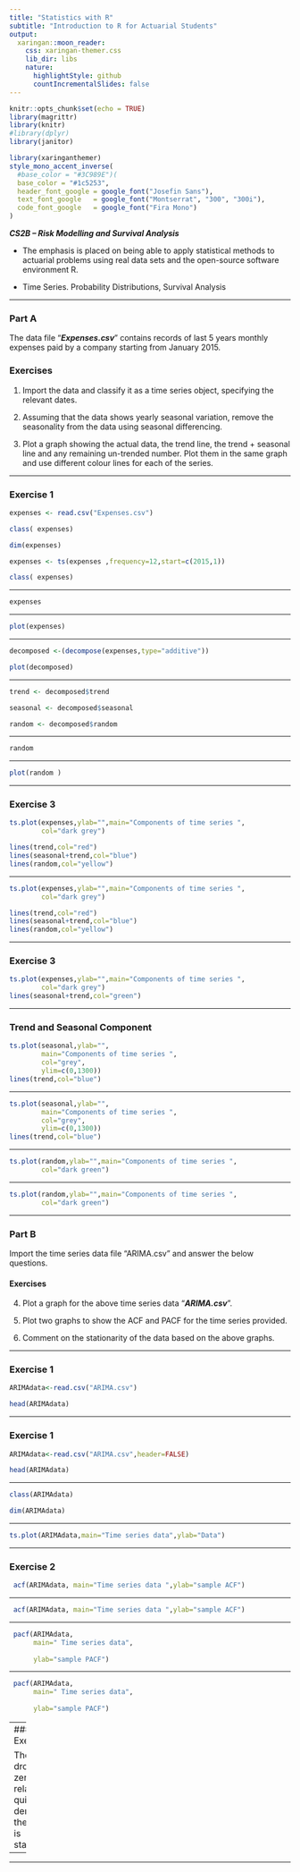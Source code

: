 ```yaml
---
title: "Statistics with R"
subtitle: "Introduction to R for Actuarial Students"
output:
  xaringan::moon_reader:
    css: xaringan-themer.css
    lib_dir: libs
    nature:
      highlightStyle: github
      countIncrementalSlides: false
---
```



```r
knitr::opts_chunk$set(echo = TRUE)
library(magrittr)
library(knitr)
#library(dplyr)
library(janitor)


```

```r
library(xaringanthemer)
style_mono_accent_inverse(
  #base_color = "#3C989E")(
  base_color = "#1c5253",
  header_font_google = google_font("Josefin Sans"),
  text_font_google   = google_font("Montserrat", "300", "300i"),
  code_font_google   = google_font("Fira Mono")
)
```

***CS2B – Risk Modelling and Survival Analysis ***


* The emphasis is placed on being able to apply statistical methods to actuarial problems using real data sets and the open-source software environment R. 

* Time Series. Probability Distributions, Survival Analysis

---

### Part A

The data file “***Expenses.csv***” contains records of last 5 years monthly expenses paid by a 
company starting from January 2015. 

### Exercises

1. Import the data and classify it as a time series object, specifying the relevant dates. 

2. Assuming that the data shows yearly seasonal variation, remove the seasonality from 
the data using seasonal differencing. 

3. Plot a graph showing the actual data, the trend line, the trend + seasonal line and any 
remaining un-trended number. Plot them in the same graph and use different colour 
lines for each of the series. 


---

### Exercise 1

```r
expenses <- read.csv("Expenses.csv") 

class( expenses)

dim(expenses)
```

```r
expenses <- ts(expenses ,frequency=12,start=c(2015,1)) 

class( expenses)
```

---

```r
expenses 
```
---

```r
plot(expenses) 
```

---

```r
decomposed <-(decompose(expenses,type="additive")) 

plot(decomposed)

```

---

```r
trend <- decomposed$trend 

seasonal <- decomposed$seasonal 

random <- decomposed$random 
```

---


```r

random 
```

---


```r

plot(random )
```

---

### Exercise 3

```r
ts.plot(expenses,ylab="",main="Components of time series ", 
        col="dark grey") 

lines(trend,col="red") 
lines(seasonal+trend,col="blue") 
lines(random,col="yellow") 
```


---

```r
ts.plot(expenses,ylab="",main="Components of time series ", 
        col="dark grey") 

lines(trend,col="red") 
lines(seasonal+trend,col="blue") 
lines(random,col="yellow") 
```
---


### Exercise 3

```r
ts.plot(expenses,ylab="",main="Components of time series ", 
        col="dark grey") 
lines(seasonal+trend,col="green")
```


---

### Trend and Seasonal Component

```r
ts.plot(seasonal,ylab="",
        main="Components of time series ", 
        col="grey",
        ylim=c(0,1300)) 
lines(trend,col="blue")  
```


---

```r
ts.plot(seasonal,ylab="",
        main="Components of time series ", 
        col="grey",
        ylim=c(0,1300)) 
lines(trend,col="blue")  
```

---

```r
ts.plot(random,ylab="",main="Components of time series ", 
        col="dark green") 

```

---

```r
ts.plot(random,ylab="",main="Components of time series ", 
        col="dark green") 

```

---

### Part B
Import the time series data file “ARIMA.csv” and answer the below questions. 

#### Exercises

4. Plot a graph for the above time series data “***ARIMA.csv***”. 

5. Plot two graphs to show the ACF and PACF for the time series provided. 

6. Comment on the stationarity of the data based on the above graphs. 

---
  
### Exercise 1

```r
ARIMAdata<-read.csv("ARIMA.csv") 
```

```r
head(ARIMAdata)
```

---
  
### Exercise 1

```r
ARIMAdata<-read.csv("ARIMA.csv",header=FALSE) 
```

```r
head(ARIMAdata)
```

---

```r
class(ARIMAdata)
```


```r
dim(ARIMAdata)
```
---


```r
ts.plot(ARIMAdata,main="Time series data",ylab="Data") 
```

---
 
### Exercise 2

```r
 acf(ARIMAdata, main="Time series data ",ylab="sample ACF") 
```

---

```r
 acf(ARIMAdata, main="Time series data ",ylab="sample ACF") 
```

---

```r
 pacf(ARIMAdata, 
      main=" Time series data",
	  
	  ylab="sample PACF") 
```
---

```r
 pacf(ARIMAdata, 
      main=" Time series data",
	  
	  ylab="sample PACF") 
```
---
### Exercise 3

The ACF drops to zero relatively quickly, denoting the series is stationary. 

---

---